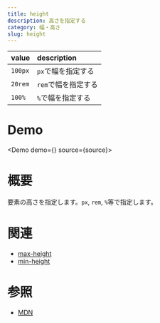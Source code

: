 ```yaml
---
title: height
description: 高さを指定する
category: 幅・高さ
slug: height
---
```



| value   | description         |
| :------ | :------------------ |
| `100px` | `px`で幅を指定する  |
| `20rem` | `rem`で幅を指定する |
| `100%`  | `%`で幅を指定する   |

# Demo

<Demo demo={<Preview />} source={source}>
  <Snippet />
</Demo>

# 概要

要素の高さを指定します。`px`, `rem`, `%`等で指定します。

# 関連

- [max-height](/max-height)
- [min-height](/min-height)

# 参照

- [MDN](https://developer.mozilla.org/ja/docs/Web/CSS/height)
